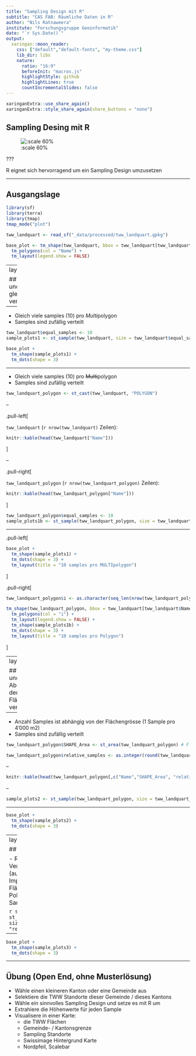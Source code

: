 ```yaml
---
title: "Sampling Design mit R"
subtitle: "CAS FAB: Räumliche Daten in R"
author: "Nils Ratnaweera"
institute: "Forschungsgruppe Geoinformatik"
date: "`r Sys.Date()`"
output:
  xaringan::moon_reader:
    css: ["default","default-fonts", "my-theme.css"]
    lib_dir: libs
    nature:
      ratio: "16:9"
      beforeInit: "macros.js"
      highlightStyle: github
      highlightLines: true
      countIncrementalSlides: false
---
```

```r
xaringanExtra::use_share_again()
xaringanExtra::style_share_again(share_buttons = "none")
```


## Sampling Desing mit R

![:scale 60%](images/sampling-design-folie.png)

???

R eignet sich hervorragend um ein Sampling Design umzusetzen

---

## Ausgangslage


```r
library(sf)
library(terra)
library(tmap)
tmap_mode("plot")

tww_landquart <- read_sf("_data/processed/tww_landquart.gpkg")
```


```r
base_plot <- tm_shape(tww_landquart, bbox = tww_landquart[tww_landquart$Name %in% c("Prafieb","Frättis", "Jerätsch"),]) + 
  tm_polygons(col = "Name") + 
  tm_layout(legend.show = FALSE)
```

---
layout: true


## Zufällig und gleichmässig verteilt

---


- Gleich viele samples (10) pro *Multi*polygon
- Samples sind zufällig verteilt

```r
tww_landquart$equal_samples <- 10
sample_plots1 <- st_sample(tww_landquart, size = tww_landquart$equal_samples)
```


```r
base_plot +
  tm_shape(sample_plots1) +
  tm_dots(shape = 3)
```

---



- Gleich viele samples (10) pro ~~Multi~~polygon
- Samples sind zufällig verteilt


```r
tww_landquart_polygon <- st_cast(tww_landquart, "POLYGON")
```

--

.pull-left[

`tww_landquart` (`r nrow(tww_landquart)` Zeilen):

```r
knitr::kable(head(tww_landquart["Name"]))
```
]

--

.pull-right[

`tww_landquart_polygon` (`r nrow(tww_landquart_polygon)` Zeilen):

```r
knitr::kable(head(tww_landquart_polygon["Name"]))
```
]


```r
tww_landquart_polygon$equal_samples <- 10
sample_plots1b <- st_sample(tww_landquart_polygon, size = tww_landquart_polygon$equal_samples)
```


---

.pull-left[
```r
base_plot +
  tm_shape(sample_plots1) +
  tm_dots(shape = 3) +
  tm_layout(title = "10 samples pro MULTIpolygon")
```
]


.pull-right[
```r

tww_landquart_polygon$i <- as.character(seq_len(nrow(tww_landquart_polygon)))

tm_shape(tww_landquart_polygon, bbox = tww_landquart[tww_landquart$Name %in% c("Prafieb","Frättis", "Jerätsch"),]) + 
  tm_polygons(col = "i") + 
  tm_layout(legend.show = FALSE) +
  tm_shape(sample_plots1b) +
  tm_dots(shape = 3) +
  tm_layout(title = "10 samples pro Polygon")

```
]

---
layout: true

## Zufällig und in Abhängigkeit der Flächengrösse verteilt

---

- Anzahl Samples ist abhängig von der Flächengrösse (1 Sample pro 4'000 m2)
- Samples sind zufällig verteilt

```r

tww_landquart_polygon$SHAPE_Area <- st_area(tww_landquart_polygon) # Flächengrösse muss aktualisiert werden!

tww_landquart_polygon$relative_samples <- as.integer(round(tww_landquart_polygon$SHAPE_Area/4000))
```

--

```r
knitr::kable(head(tww_landquart_polygon[,c("Name","SHAPE_Area", "relative_samples")]))
```

--


```r
sample_plots2 <- st_sample(tww_landquart_polygon, size = tww_landquart_polygon$relative_samples)
```

---

```r
base_plot +
  tm_shape(sample_plots2) +
  tm_dots(shape = 3)
```

---
layout: false

## Gleichmässig verteilt

- Regelmässige Verteilung der Samples (auf einem "Raster")
- Implizit abhängig von der Flächengrösse (grosse Polygone erhalten mehr Samples)

```r
sample_plots3 <- st_sample(tww_landquart, size = 200, type = "regular")
```

--

```r
base_plot +
  tm_shape(sample_plots3) +
  tm_dots(shape = 3)
```

---

## Übung (Open End, ohne Musterlösung)

- Wähle einen kleineren Kanton oder eine Gemeinde aus
- Selektiere die TWW Standorte dieser Gemeinde / dieses Kantons
- Wähle ein sinnvolles Sampling Design und setze es mit R um
- Extrahiere die Höhenwerte für jeden Sample
- Visualisere in einer Karte:
  - die TWW Flächen
  - Gemeinde- / Kantonsgrenze
  - Sampling Standorte
  - Swissimage Hintergrund Karte
  - Nordpfeil, Scalebar



